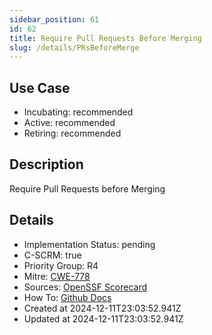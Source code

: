 ```yaml
---
sidebar_position: 61
id: 62
title: Require Pull Requests Before Merging
slug: /details/PRsBeforeMerge
---
```


## Use Case
<!-- LEVELS:START -->
- Incubating: recommended
- Active: recommended
- Retiring: recommended
<!-- LEVELS:END -->

<!-- DESCRIPTION:START -->
## Description
Require Pull Requests before Merging
<!-- DESCRIPTION:END -->

<!-- DETAILS:START -->
## Details
- Implementation Status: pending
- C-SCRM: true
- Priority Group: R4
- Mitre: [CWE-778](https://cwe.mitre.org/data/definitions/778.html)
- Sources: [OpenSSF Scorecard](https://github.com/ossf/scorecard/blob/main/docs/checks.md#branch-protection)
- How To: [Github Docs](https://docs.github.com/en/repositories/configuring-branches-and-merges-in-your-repository/managing-protected-branches/about-protected-branches#require-pull-request-reviews-before-merging)
- Created at 2024-12-11T23:03:52.941Z
- Updated at 2024-12-11T23:03:52.941Z
<!-- DETAILS:END -->
